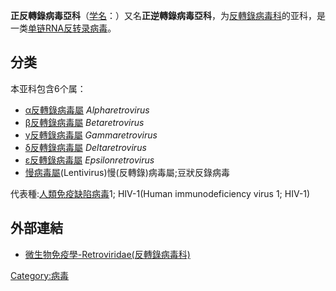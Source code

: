 {{Virusbox
| taxon =Orthoretrovirinae
| subdivision_ranks = [[屬|屬]]
| subdivision =
* [[α反轉錄病毒屬|α反轉錄病毒屬]] ''Alpharetrovirus''
* [[β反轉錄病毒屬|β反轉錄病毒屬]] ''Betaretrovirus''
* [[γ反轉錄病毒屬|γ反轉錄病毒屬]] ''Gammaretrovirus''
* [[δ反轉錄病毒屬|δ反轉錄病毒屬]] ''Deltaretrovirus''
* [[ε反轉錄病毒屬|ε反轉錄病毒屬]] ''Epsilonretrovirus''
* [[慢病毒屬|慢病毒屬]] ''Lentivirus''
}}
'''正反轉錄病毒亞科'''（[[学名|学名]]：{{lang|la|''Orthoretrovirinae''}}）又名'''正逆轉錄病毒亞科'''，为[[反轉錄病毒科|反轉錄病毒科]]的亚科，是一类[[单链RNA反转录病毒|单链RNA反转录病毒]]。
==分类==
本亚科包含6个属：
*[[α反轉錄病毒屬|α反轉錄病毒屬]] ''Alpharetrovirus''
*[[β反轉錄病毒屬|β反轉錄病毒屬]] ''Betaretrovirus''
*[[γ反轉錄病毒屬|γ反轉錄病毒屬]] ''Gammaretrovirus''
*[[δ反轉錄病毒屬|δ反轉錄病毒屬]] ''Deltaretrovirus''
*[[ε反轉錄病毒屬|ε反轉錄病毒屬]] ''Epsilonretrovirus''
*[[慢病毒屬|慢病毒屬]](Lentivirus)慢(反轉錄)病毒屬;豆狀反錄病毒
代表種:[[人類免疫缺陷病毒|人類免疫缺陷病毒]]1; HIV-1(Human immunodeficiency virus 1; HIV-1)

== 外部連結 ==
*[http://smallcollation.blogspot.com/2013/02/retroviridae.html 微生物免疫學-Retroviridae(反轉錄病毒科)] {{Wayback|url=http://smallcollation.blogspot.com/2013/02/retroviridae.html |date=20211124225645 }}
{{Taxonbar|from=Q1113115}}

[[Category:病毒|Category:病毒]]